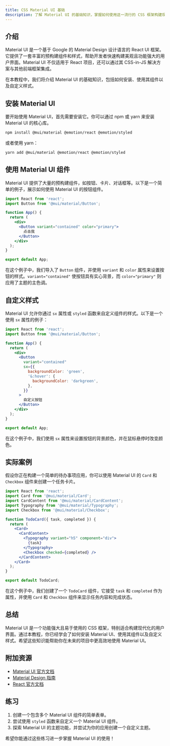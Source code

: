 ```yaml
---
title: CSS Material UI 基础
description: 了解 Material UI 的基础知识，掌握如何使用这一流行的 CSS 框架构建现代化的用户界面。
---
```


## 介绍

Material UI 是一个基于 Google 的 Material Design 设计语言的 React UI 框架。它提供了一套丰富的预构建组件和样式，帮助开发者快速构建美观且功能强大的用户界面。Material UI 不仅适用于 React 项目，还可以通过其 CSS-in-JS 解决方案与其他前端框架集成。

在本教程中，我们将介绍 Material UI 的基础知识，包括如何安装、使用其组件以及自定义样式。

## 安装 Material UI

要开始使用 Material UI，首先需要安装它。你可以通过 npm 或 yarn 来安装 Material UI 的核心库。

```bash
npm install @mui/material @emotion/react @emotion/styled
```

或者使用 yarn：

```bash
yarn add @mui/material @emotion/react @emotion/styled
```

## 使用 Material UI 组件

Material UI 提供了大量的预构建组件，如按钮、卡片、对话框等。以下是一个简单的例子，展示如何使用 Material UI 的按钮组件。

```jsx
import React from 'react';
import Button from '@mui/material/Button';

function App() {
  return (
    <div>
      <Button variant="contained" color="primary">
        点击我
      </Button>
    </div>
  );
}

export default App;
```

在这个例子中，我们导入了 `Button` 组件，并使用 `variant` 和 `color` 属性来设置按钮的样式。`variant="contained"` 使按钮具有实心背景，而 `color="primary"` 则应用了主题的主色调。

## 自定义样式

Material UI 允许你通过 `sx` 属性或 `styled` 函数来自定义组件的样式。以下是一个使用 `sx` 属性的例子：

```jsx
import React from 'react';
import Button from '@mui/material/Button';

function App() {
  return (
    <div>
      <Button
        variant="contained"
        sx={{
          backgroundColor: 'green',
          '&:hover': {
            backgroundColor: 'darkgreen',
          },
        }}
      >
        自定义按钮
      </Button>
    </div>
  );
}

export default App;
```

在这个例子中，我们使用 `sx` 属性来设置按钮的背景颜色，并在鼠标悬停时改变颜色。

## 实际案例

假设你正在构建一个简单的待办事项应用，你可以使用 Material UI 的 `Card` 和 `Checkbox` 组件来创建一个任务卡片。

```jsx
import React from 'react';
import Card from '@mui/material/Card';
import CardContent from '@mui/material/CardContent';
import Typography from '@mui/material/Typography';
import Checkbox from '@mui/material/Checkbox';

function TodoCard({ task, completed }) {
  return (
    <Card>
      <CardContent>
        <Typography variant="h5" component="div">
          {task}
        </Typography>
        <Checkbox checked={completed} />
      </CardContent>
    </Card>
  );
}

export default TodoCard;
```

在这个例子中，我们创建了一个 `TodoCard` 组件，它接受 `task` 和 `completed` 作为属性，并使用 `Card` 和 `Checkbox` 组件来显示任务内容和完成状态。

## 总结

Material UI 是一个功能强大且易于使用的 CSS 框架，特别适合构建现代化的用户界面。通过本教程，你已经学会了如何安装 Material UI、使用其组件以及自定义样式。希望这些知识能帮助你在未来的项目中更高效地使用 Material UI。

## 附加资源

- [Material UI 官方文档](https://mui.com/)
- [Material Design 指南](https://material.io/design)
- [React 官方文档](https://reactjs.org/)

## 练习

1. 创建一个包含多个 Material UI 组件的简单表单。
2. 尝试使用 `styled` 函数来自定义一个 Material UI 组件。
3. 探索 Material UI 的主题功能，并尝试为你的应用创建一个自定义主题。

希望你能通过这些练习进一步掌握 Material UI 的使用！